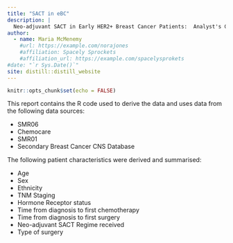 ```yaml
---
title: "SACT in eBC"
description: |
  Neo-adjuvant SACT in Early HER2+ Breast Cancer Patients:  Analyst's Guide
author:
  - name: Maria McMenemy
    #url: https://example.com/norajones
    #affiliation: Spacely Sprockets
    #affiliation_url: https://example.com/spacelysprokets
#date: "`r Sys.Date()`"
site: distill::distill_website
---
```


```r
knitr::opts_chunk$set(echo = FALSE)
```

This report contains the R code used to derive the data and uses data from the following data sources:

* SMR06
* Chemocare
* SMR01
* Secondary Breast Cancer CNS Database

The following patient characteristics were derived and summarised:

* Age
* Sex
* Ethnicity
* TNM Staging
* Hormone Receptor status
* Time from diagnosis to first chemotherapy
* Time from diagnosis to first surgery
* Neo-adjuvant SACT Regime received
* Type of surgery  